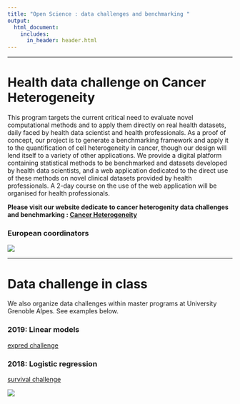 ```yaml
---
title: "Open Science : data challenges and benchmarking "
output:
  html_document:
    includes:
      in_header: header.html
---
```


***

# Health data challenge  on  Cancer Heterogeneity

This program targets the current critical need to evaluate novel computational methods and to apply them directly on real health datasets, daily faced by health data scientist and health professionals. As a proof of concept, our project is to generate a benchmarking framework and apply it to the quantification of cell heterogeneity in cancer, though our design will lend itself to a variety of other applications. We provide a digital platform containing statistical methods to be benchmarked and datasets developed by health data scientists, and a web application dedicated to the direct use of these methods on novel clinical datasets provided by health professionals. A 2-day course on the use of the web application will be organised for health professionals.

**Please visit our website dedicate to cancer heterogenity data challenges and benchmarking : [Cancer Heterogeneity](https://cancer-heterogeneity.github.io/)**

### European coordinators 

![](pictures/cometh_network.png)


***

# Data challenge in class

We also organize data challenges within master programs at University Grenoble Alpes. 
See examples below.

### 2019: Linear models

[expred challenge](https://competitions.codalab.org/competitions/22422)

### 2018: Logistic regression

[survival challenge](https://competitions.codalab.org/competitions/21360)


![](pictures/open_science.png)
